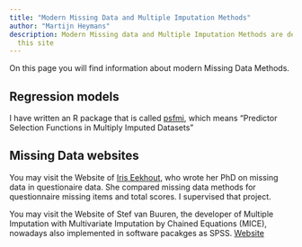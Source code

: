 ```yaml
---
title: "Modern Missing Data and Multiple Imputation Methods"
author: "Martijn Heymans"
description: Modern Missing data and Multiple Imputation Methods are described on
  this site
---
```


On this page you will find information about modern Missing Data Methods.

## Regression models
I have written an R package that is called [psfmi](/psfmi/), which
means "Predictor Selection Functions in Multiply Imputed Datasets"

## Missing Data websites
You may visit the Website of [Iris Eekhout](https://www.iriseekhout.com/missing-data/){target="_blank"}, 
who wrote her PhD on missing data in questionaire data. She compared missing 
data methods for questionnaire missing items and total scores. 
I supervised that project.

You may visit the Website of Stef van Buuren, the developer of Multiple Imputation with
Multivariate Imputation by Chained Equations (MICE),
nowadays also implemented in software pacakges as SPSS.
[Website](https://stefvanbuuren.name/#about){target="_blank"}


